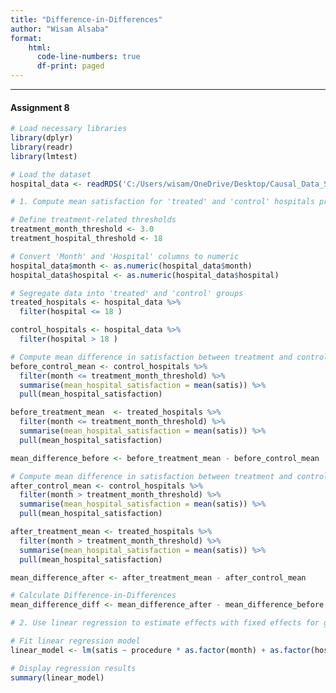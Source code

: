 ```yaml
---
title: "Difference-in-Differences"
author: "Wisam Alsaba"
format: 
    html:
      code-line-numbers: true
      df-print: paged
---
```

----
#### **Assignment 8**
```r
# Load necessary libraries
library(dplyr)
library(readr)
library(lmtest)

# Load the dataset
hospital_data <- readRDS('C:/Users/wisam/OneDrive/Desktop/Causal_Data_Science_Data/Data/hospdd.rds')

# 1. Compute mean satisfaction for 'treated' and 'control' hospitals pre- and post-treatment manually

# Define treatment-related thresholds
treatment_month_threshold <- 3.0
treatment_hospital_threshold <- 18

# Convert 'Month' and 'Hospital' columns to numeric
hospital_data$month <- as.numeric(hospital_data$month)
hospital_data$hospital <- as.numeric(hospital_data$hospital)

# Segregate data into 'treated' and 'control' groups
treated_hospitals <- hospital_data %>%
  filter(hospital <= 18 )

control_hospitals <- hospital_data %>%
  filter(hospital > 18 )

# Compute mean difference in satisfaction between treatment and control groups BEFORE treatment
before_control_mean <- control_hospitals %>% 
  filter(month <= treatment_month_threshold) %>%
  summarise(mean_hospital_satisfaction = mean(satis)) %>%
  pull(mean_hospital_satisfaction)

before_treatment_mean  <- treated_hospitals %>% 
  filter(month <= treatment_month_threshold) %>%
  summarise(mean_hospital_satisfaction = mean(satis)) %>%
  pull(mean_hospital_satisfaction)

mean_difference_before <- before_treatment_mean - before_control_mean

# Compute mean difference in satisfaction between treatment and control groups AFTER treatment
after_control_mean <- control_hospitals %>% 
  filter(month > treatment_month_threshold) %>%
  summarise(mean_hospital_satisfaction = mean(satis)) %>%
  pull(mean_hospital_satisfaction)

after_treatment_mean <- treated_hospitals %>% 
  filter(month > treatment_month_threshold) %>%
  summarise(mean_hospital_satisfaction = mean(satis)) %>%
  pull(mean_hospital_satisfaction)

mean_difference_after <- after_treatment_mean - after_control_mean

# Calculate Difference-in-Differences
mean_difference_diff <- mean_difference_after - mean_difference_before

# 2. Use linear regression to estimate effects with fixed effects for groups and time

# Fit linear regression model
linear_model <- lm(satis ~ procedure * as.factor(month) + as.factor(hospital), data = hospital_data)

# Display regression results
summary(linear_model)
```